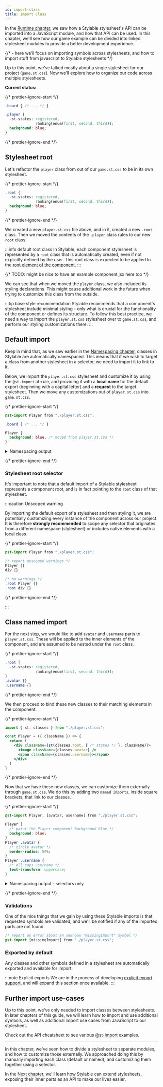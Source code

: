 ```yaml
---
id: import-class
title: Import Class
---
```



In the [Runtime chapter](./runtime.md), we saw how a Stylable stylesheet's API can be imported into a JavaScript module, and how that API can be used. In this chapter, we'll see how our game example can be divided into linked stylesheet modules to provide a better development experience.

{/* - here we'll focus on importing symbols across stylesheets, and how to import stuff from javascript to Stylable stylesheets */}

Up to this point, we've talked mostly about a single stylesheet for our project (`game.st.css`). Now we'll explore how to organize our code across multiple stylesheets.

**Current status:**

{/* prettier-ignore-start */}
```css title="game.st.css"
.board { /* ... */ }

.player {
  -st-states: registered, 
              ranking(enum(first, second, third));
  background: blue;
}
```
{/* prettier-ignore-end */}

## Stylesheet root

Let's refactor the `player` class from out of our `game.st.css` to be in its own stylesheet.

{/* prettier-ignore-start */}
```css title="player.st.css"
.root {
  -st-states: registered,
              ranking(enum(first, second, third));
  background: blue;
}
```

{/* prettier-ignore-end */}

We created a new `player.st.css` file above, and in it, created a new `.root` class. Then we moved the contents of the `.player` class rules to our new `root` class.

:::info default root class
In Stylable, each component stylesheet is represented by a `root` class that is automatically created, even if not explicitly defined by the user. This root class is expected to be applied to the [root element of the component](../../references/root.md#examples).
:::

{/* TODO: might be nice to have an example component jsx here too */}

We can see that when we moved the `player` class, we also included its styling declarations. This might cause additional work in the future when trying to customize this class from the outside.

:::tip base style recommendation
Stylable recommends that a component's stylesheet include minimal styling - only what is crucial for the functionality of the component or defines its structure. To follow this best practice, we need a way to import the `player.st.css` stylesheet over to `game.st.css`, and perform our styling customizations there.
:::

## Default import

Keep in mind that, as we saw earlier in the [Namespacing chapter](./namespace.md#supported-symbols), classes in Stylable are automatically namespaced. This means that if we wish to target a class from another stylesheet in a selector, we need to import it to link to it.

Below, we import the `player.st.css` stylesheet and customize it by using the `@st-import` at-rule, and providing it with a **local name** for the default export (beginning with a capital letter) and a **request** to the target stylesheet. Then we move any customizations out of `player.st.css` into `game.st.css`.

{/* prettier-ignore-start */}
```css title="game.st.css - moved player customization"
@st-import Player from "./player.st.css";

.board { /* ... */ }

Player {
  background: blue; /* moved from player.st.css */
}
```

<details>
    <summary>
    Namespacing output
    </summary>
    <CodeBlock title="game.st.css" language="css">
    {`@st-import Player from "./player.st.css";  
 
/* namespaced locally */
.game__board { /* ... */ } 
  
/* namespaced by player.st.css */
.player__root {            
  background: blue;
}`}
    </CodeBlock>
</details>

{/* prettier-ignore-end */}

### Stylesheet root selector

It's important to note that a default import of a Stylable stylesheet represents a component root, and is in fact pointing to the `root` class of that stylesheet.

:::caution Unscoped warning

By importing the default export of a stylesheet and then styling it, we are potentially customizing every instance of the component across our project. It is therefore **strongly recommended** to scope any selector that originates from a different namespace (stylesheet) or includes native elements with a local class.

{/* prettier-ignore-start */}
```css
@st-import Player from "./player.st.css";

/* report unscoped warnings */
Player {}
div {}

/* no warnings */
.root Player {}
.root div {}
```
{/* prettier-ignore-end */}

:::

## Class named import

For the next step, we would like to add `avatar` and `username` parts to `player.st.css`. These will be applied to the inner elements of the component, and are assumed to be nested under the `root` class.

{/* prettier-ignore-start */}
```css title="player.st.css - added avatar and username"
.root {
  -st-states: registered,
              ranking(enum(first, second, third));
}
.avatar {}
.username {}
```
{/* prettier-ignore-end */}

We then proceed to bind these new classes to their matching elements in the component.

{/* prettier-ignore-start */}
```jsx title="player.jsx - bind avatar and username"
import { st, classes } from "./player.st.css";

const Player = ({ className }) => {
  return (
    <div className={st(classes.root, { /* states */ }, className)}>
      <image className={classes.avatar} />
      <span className={classes.username}></span>
    </div>
  )
}
```
{/* prettier-ignore-end */}

Now that we have these new classes, we can customize them externally through `game.st.css`. We do this by adding two `named imports`, inside square brackets, that link to our classes.

{/* prettier-ignore-start */}
```css title="game.st.css - player customization"
@st-import Player, [avatar, username] from "./player.st.css";

Player {
  /* paint the Player component background blue */
  background: blue;
}
Player .avatar {
  /* circle avatar */
  border-radius: 50%;
}
Player .username {
  /* all caps username */
  text-transform: uppercase;
}
```

<details>
    <summary>
    Namespacing output - selectors only
    </summary>
    <CodeBlock title="game.st.css" language="css">
    {`@st-import Player, [avatar, username] from "./player.st.css";  
 
.player__root {}
.player__root .player__avatar {}
.player__root .player__username {}`}
    </CodeBlock>
</details>

{/* prettier-ignore-end */}

### Validations

One of the nice things that we gain by using these Stylable imports is that requested symbols are validated, and we'll be notified if any of the imported parts are not found.

```css title="game.st.css - missing import"
/* report an error about an unknown "missingImport" symbol */
@st-import [missingImport] from "./player.st.css";
```

### Exported by default

Any classes and other symbols defined in a stylesheet are automatically exported and available for import.

:::note Explicit exports
We are in the process of developing [explicit export support](https://github.com/wix/stylable/issues/2604), and will expand this section once available.
:::

## Further import use-cases

Up to this point, we've only needed to import classes between stylesheets. In later chapters of this guide, we will learn how to import and use additional symbols, as well as additional import use cases from JavaScript to our stylesheet.

Check out the API cheatsheet to see various [@st-import](../../references/cheatsheet#module-system) examples.

---

In this chapter, we've seen how to divide a stylesheet to separate modules, and how to customize those externally. We approached doing this by manually importing each class (default or named), and customizing them together using a selector.

In the [Next chapter](./extend), we'll learn how Stylable can extend stylesheets, exposing their inner parts as an API to make our lives easier.
